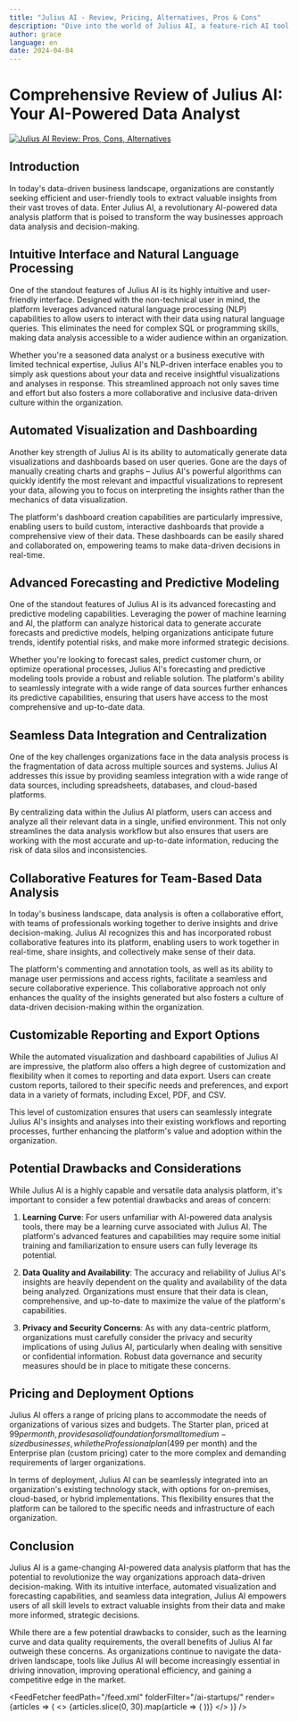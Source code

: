 ```yaml
---
title: "Julius AI - Review, Pricing, Alternatives, Pros & Cons"
description: "Dive into the world of Julius AI, a feature-rich AI tool. Learn about its features, pricing, and how it's making an impact. Don't miss out!"
author: grace
language: en
date: 2024-04-04
---
```

        
# Comprehensive Review of Julius AI: Your AI-Powered Data Analyst


<BlogHeader />


[![Julius AI Review: Pros, Cons, Alternatives](/ai-startups/julius-ai.png)](https://julius.ai/)



## Introduction
In today's data-driven business landscape, organizations are constantly seeking efficient and user-friendly tools to extract valuable insights from their vast troves of data. Enter Julius AI, a revolutionary AI-powered data analysis platform that is poised to transform the way businesses approach data analysis and decision-making.

## Intuitive Interface and Natural Language Processing
One of the standout features of Julius AI is its highly intuitive and user-friendly interface. Designed with the non-technical user in mind, the platform leverages advanced natural language processing (NLP) capabilities to allow users to interact with their data using natural language queries. This eliminates the need for complex SQL or programming skills, making data analysis accessible to a wider audience within an organization.

Whether you're a seasoned data analyst or a business executive with limited technical expertise, Julius AI's NLP-driven interface enables you to simply ask questions about your data and receive insightful visualizations and analyses in response. This streamlined approach not only saves time and effort but also fosters a more collaborative and inclusive data-driven culture within the organization.

## Automated Visualization and Dashboarding
Another key strength of Julius AI is its ability to automatically generate data visualizations and dashboards based on user queries. Gone are the days of manually creating charts and graphs – Julius AI's powerful algorithms can quickly identify the most relevant and impactful visualizations to represent your data, allowing you to focus on interpreting the insights rather than the mechanics of data visualization.

The platform's dashboard creation capabilities are particularly impressive, enabling users to build custom, interactive dashboards that provide a comprehensive view of their data. These dashboards can be easily shared and collaborated on, empowering teams to make data-driven decisions in real-time.

## Advanced Forecasting and Predictive Modeling
One of the standout features of Julius AI is its advanced forecasting and predictive modeling capabilities. Leveraging the power of machine learning and AI, the platform can analyze historical data to generate accurate forecasts and predictive models, helping organizations anticipate future trends, identify potential risks, and make more informed strategic decisions.

Whether you're looking to forecast sales, predict customer churn, or optimize operational processes, Julius AI's forecasting and predictive modeling tools provide a robust and reliable solution. The platform's ability to seamlessly integrate with a wide range of data sources further enhances its predictive capabilities, ensuring that users have access to the most comprehensive and up-to-date data.

## Seamless Data Integration and Centralization
One of the key challenges organizations face in the data analysis process is the fragmentation of data across multiple sources and systems. Julius AI addresses this issue by providing seamless integration with a wide range of data sources, including spreadsheets, databases, and cloud-based platforms.

By centralizing data within the Julius AI platform, users can access and analyze all their relevant data in a single, unified environment. This not only streamlines the data analysis workflow but also ensures that users are working with the most accurate and up-to-date information, reducing the risk of data silos and inconsistencies.

## Collaborative Features for Team-Based Data Analysis
In today's business landscape, data analysis is often a collaborative effort, with teams of professionals working together to derive insights and drive decision-making. Julius AI recognizes this and has incorporated robust collaborative features into its platform, enabling users to work together in real-time, share insights, and collectively make sense of their data.

The platform's commenting and annotation tools, as well as its ability to manage user permissions and access rights, facilitate a seamless and secure collaborative experience. This collaborative approach not only enhances the quality of the insights generated but also fosters a culture of data-driven decision-making within the organization.

## Customizable Reporting and Export Options
While the automated visualization and dashboard capabilities of Julius AI are impressive, the platform also offers a high degree of customization and flexibility when it comes to reporting and data export. Users can create custom reports, tailored to their specific needs and preferences, and export data in a variety of formats, including Excel, PDF, and CSV.

This level of customization ensures that users can seamlessly integrate Julius AI's insights and analyses into their existing workflows and reporting processes, further enhancing the platform's value and adoption within the organization.

## Potential Drawbacks and Considerations
While Julius AI is a highly capable and versatile data analysis platform, it's important to consider a few potential drawbacks and areas of concern:

1. **Learning Curve**: For users unfamiliar with AI-powered data analysis tools, there may be a learning curve associated with Julius AI. The platform's advanced features and capabilities may require some initial training and familiarization to ensure users can fully leverage its potential.

2. **Data Quality and Availability**: The accuracy and reliability of Julius AI's insights are heavily dependent on the quality and availability of the data being analyzed. Organizations must ensure that their data is clean, comprehensive, and up-to-date to maximize the value of the platform's capabilities.

3. **Privacy and Security Concerns**: As with any data-centric platform, organizations must carefully consider the privacy and security implications of using Julius AI, particularly when dealing with sensitive or confidential information. Robust data governance and security measures should be in place to mitigate these concerns.

## Pricing and Deployment Options
Julius AI offers a range of pricing plans to accommodate the needs of organizations of various sizes and budgets. The Starter plan, priced at $99 per month, provides a solid foundation for small to medium-sized businesses, while the Professional plan ($499 per month) and the Enterprise plan (custom pricing) cater to the more complex and demanding requirements of larger organizations.

In terms of deployment, Julius AI can be seamlessly integrated into an organization's existing technology stack, with options for on-premises, cloud-based, or hybrid implementations. This flexibility ensures that the platform can be tailored to the specific needs and infrastructure of each organization.

## Conclusion
Julius AI is a game-changing AI-powered data analysis platform that has the potential to revolutionize the way organizations approach data-driven decision-making. With its intuitive interface, automated visualization and forecasting capabilities, and seamless data integration, Julius AI empowers users of all skill levels to extract valuable insights from their data and make more informed, strategic decisions.

While there are a few potential drawbacks to consider, such as the learning curve and data quality requirements, the overall benefits of Julius AI far outweigh these concerns. As organizations continue to navigate the data-driven landscape, tools like Julius AI will become increasingly essential in driving innovation, improving operational efficiency, and gaining a competitive edge in the market.


<AdComponent />


<FeedFetcher feedPath="/feed.xml" folderFilter="/ai-startups/" render={articles => (
    <>
        <Cards>
            {articles.slice(0, 30).map(article => (
                <Card key={article.link} title={article.title} href={article.link} />
            ))}
        </Cards>
    </>
)} />

